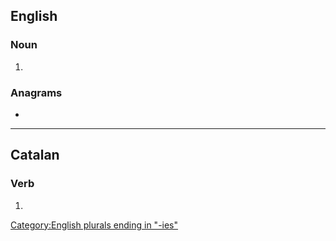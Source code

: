 ==English==

===Noun===
{{head|en|noun plural form}}

# {{plural of|rotary|lang=en}}

===Anagrams===
* {{anagrams|en|rasorite}}

[[Category:English plurals ending in "-ies"]]

----

==Catalan==

===Verb===
{{head|ca|verb form}}

# {{ca-verb form of|p=2|n=sg|m=cond|rotar}}